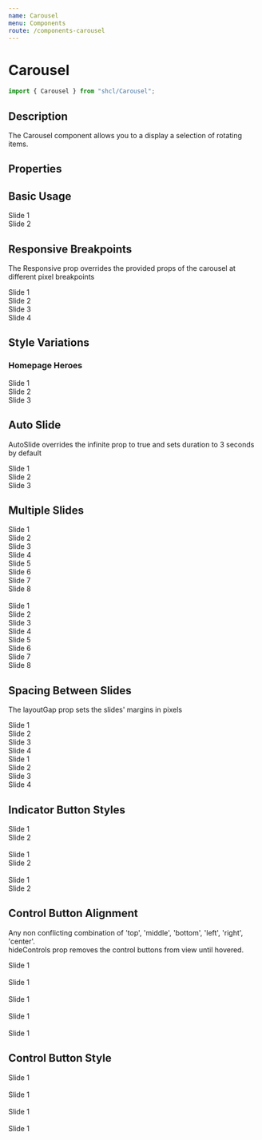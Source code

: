 ```yaml
---
name: Carousel
menu: Components
route: /components-carousel
---
```



# Carousel

```javascript
import { Carousel } from "shcl/Carousel";
```

## Description

The Carousel component allows you to a display a selection of rotating items.

## Properties

<Props of={Carousel} />

## Basic Usage

<Playground>
  <Carousel ariaLabel="one">
    <div style={{ backgroundColor: "#0170ad", color: "#fff" }}>Slide 1</div>
    <div style={{ backgroundColor: "#17aada", color: "#fff" }}>Slide 2</div>
  </Carousel>
</Playground>

## Responsive Breakpoints

The Responsive prop overrides the provided props of the carousel at different pixel breakpoints

<Playground>
  <Carousel
    ariaLabel="one"
    itemsToShow={2}
    layoutGap={5}
    responsive={[
      {
        breakpoint: 700,
        itemsToShow: 1,
        hideIndicators: true,
        hideControls: true,
        layoutGap: 0,
      },
    ]}
  >
    <div style={{ backgroundColor: "#0170ad", color: "#fff" }}>Slide 1</div>
    <div style={{ backgroundColor: "#17aada", color: "#fff" }}>Slide 2</div>
    <div style={{ backgroundColor: "#E5E5E5", color: "#000" }}>Slide 3</div>
    <div style={{ backgroundColor: "#2b0b3b", color: "#fff" }}>Slide 4</div>
  </Carousel>
</Playground>

## Style Variations

### Homepage Heroes

<Playground>
  <Carousel hideControls autoSlide duration={5000} ariaLabel="one">
    <div style={{ backgroundColor: "#0170ad", color: "#fff" }}>Slide 1</div>
    <div style={{ backgroundColor: "#17aada" }}>Slide 2</div>
    <div style={{ backgroundColor: "#E5E5E5", color: "#000" }}>Slide 3</div>
  </Carousel>
</Playground>

## Auto Slide

AutoSlide overrides the infinite prop to true and sets duration to 3 seconds by default

<Playground>
  <Carousel ariaLabel="one" autoSlide>
    <div style={{ backgroundColor: "#0170ad", color: "#fff" }}>Slide 1</div>
    <div style={{ backgroundColor: "#17aada" }}>Slide 2</div>
    <div style={{ backgroundColor: "#E5E5E5", color: "#000" }}>Slide 3</div>
  </Carousel>
</Playground>

## Multiple Slides

<Playground>
  <Carousel itemsToShow={2} ariaLabel="one">
    <div style={{ backgroundColor: "#0170ad", color: "#fff" }}>Slide 1</div>
    <div style={{ backgroundColor: "#17aada" }}>Slide 2</div>
    <div style={{ backgroundColor: "#E5E5E5", color: "#000" }}>Slide 3</div>
    <div style={{ backgroundColor: "#2b0b3b", color: "#fff" }}>Slide 4</div>
    <div style={{ backgroundColor: "#E7334E" }}>Slide 5</div>
    <div style={{ backgroundColor: "#91DF18" }}>Slide 6</div>
    <div style={{ backgroundColor: "#17aada" }}>Slide 7</div>
    <div style={{ backgroundColor: "#E5E5E5", color: "#000" }}>Slide 8</div>
  </Carousel>
  <br />
  <Carousel infinite itemsToShow={3}>
    <div style={{ backgroundColor: "#0170ad", color: "#fff" }}>Slide 1</div>
    <div style={{ backgroundColor: "#17aada" }}>Slide 2</div>
    <div style={{ backgroundColor: "#E5E5E5", color: "#000" }}>Slide 3</div>
    <div style={{ backgroundColor: "#2b0b3b", color: "#fff" }}>Slide 4</div>
    <div style={{ backgroundColor: "#E7334E" }}>Slide 5</div>
    <div style={{ backgroundColor: "#91DF18" }}>Slide 6</div>
    <div style={{ backgroundColor: "#17aada" }}>Slide 7</div>
    <div style={{ backgroundColor: "#E5E5E5", color: "#000" }}>Slide 8</div>
  </Carousel>
</Playground>

## Spacing Between Slides

The layoutGap prop sets the slides' margins in pixels

<Playground>
  <Carousel itemsToShow={2} layoutGap={20} ariaLabel="one">
    <div style={{ backgroundColor: '#0170ad', color: '#fff' }}>Slide 1</div>
    <div style={{ backgroundColor: '#17aada' }}>Slide 2</div>
    <div style={{ backgroundColor: "#E5E5E5", color: "#000" }}>Slide 3</div>
    <div style={{ backgroundColor: "#2b0b3b", color: "#fff"  }}>Slide 4</div>
  </Carousel>

  <Carousel infinite itemsToShow={2} layoutGap={5} ariaLabel="one">
    <div style={{ backgroundColor: '#0170ad', color: '#fff' }}>Slide 1</div>
    <div style={{ backgroundColor: '#17aada' }}>Slide 2</div>
    <div style={{ backgroundColor: "#E5E5E5", color: "#000" }}>Slide 3</div>
    <div style={{ backgroundColor: "#2b0b3b", color: "#fff"  }}>Slide 4</div>
  </Carousel>
</Playground>

## Indicator Button Styles

<Playground>
  <Carousel indicatorStyle="round" ariaLabel="one">
    <div style={{ backgroundColor: "#0170ad", color: "#fff" }}>Slide 1</div>
    <div style={{ backgroundColor: "#17aada" }}>Slide 2</div>
  </Carousel>
  <br />
  <Carousel indicatorStyle="bar" ariaLabel="one">
    <div style={{ backgroundColor: "#17aada" }}>Slide 1</div>
    <div style={{ backgroundColor: "#0170ad", color: "#fff" }}>Slide 2</div>
  </Carousel>
  <br />
  <Carousel hideIndicators ariaLabel="one">
    <div style={{ backgroundColor: "#E5E5E5", color: "#000" }}>Slide 1</div>
    <div style={{ backgroundColor: "#17aada" }}>Slide 2</div>
  </Carousel>
</Playground>

## Control Button Alignment

Any non conflicting combination of 'top', 'middle', 'bottom', 'left', 'right', 'center'.  
hideControls prop removes the control buttons from view until hovered.

<Playground>
  <Carousel controlAlignment="top center" ariaLabel="one">
    <div style={{ backgroundColor: "#0170ad", color: "#fff" }}>Slide 1</div>
  </Carousel>
  <br />
  <Carousel controlAlignment="middle apart" ariaLabel="one">
    <div style={{ backgroundColor: "#17aada" }}>Slide 1</div>
  </Carousel>
  <br />
  <Carousel controlAlignment="apart" ariaLabel="one">
    <div style={{ backgroundColor: "#E5E5E5", color: "#000" }}>Slide 1</div>
  </Carousel>
  <br />
  <Carousel controlAlignment="bottom right" ariaLabel="one">
    <div style={{ backgroundColor: "#0170ad", color: "#fff" }}>Slide 1</div>
  </Carousel>
  <br />
  <Carousel hideControls ariaLabel="one">
    <div style={{ backgroundColor: "#2b0b3b", color: "#fff" }}>Slide 1</div>
  </Carousel>
</Playground>

## Control Button Style

<Playground>
  <Carousel controlStyle="square" ariaLabel="one">
    <div style={{ backgroundColor: "#0170ad", color: "#fff" }}>Slide 1</div>
  </Carousel>
  <br />
  <Carousel controlStyle="round" ariaLabel="one">
    <div style={{ backgroundColor: "#17aada" }}>Slide 1</div>
  </Carousel>
  <br />
  <Carousel hideControls controlStyle="square" ariaLabel="one">
    <div style={{ backgroundColor: "#E5E5E5", color: "#000" }}>Slide 1</div>
  </Carousel>
  <br />
  <Carousel hideControls controlStyle="round" ariaLabel="one">
    <div style={{ backgroundColor: "#2b0b3b", color: "#fff" }}>Slide 1</div>
  </Carousel>
</Playground>
